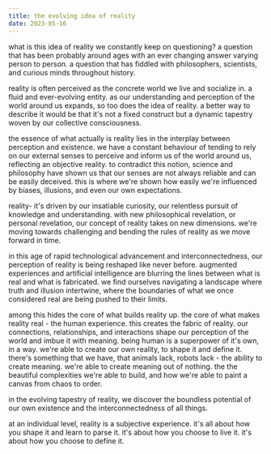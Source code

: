 ```yaml
---
title: the evolving idea of reality
date: 2023-05-16
---
```


what is this idea of reality we constantly keep on questioning? a question that has been probably around ages with an ever changing
answer varying person to person. a question that has fiddled with philosophers, scientists, and curious minds throughout history.

reality is often perceived as the concrete world we live and socialize in. a fluid and ever-evolving entity. as our understanding and
perception of the world around us expands, so too does the idea of reality. a better way to describe it would be that it's not a fixed
construct but a dynamic tapestry woven by our collective consciousness.

the essence of what actually is reality lies in the interplay between perception and existence. we have a constant behaviour of tending
to rely on our external senses to perceive and inform us of the world around us, reflecting an objective reality. to contradict this
notion, science and philosophy have shown us that our senses are not always reliable and can be easily deceived. this is where we're
shown how easily we're influenced by biases, illusions, and even our own expectations.

reality- it's driven by our insatiable curiosity, our relentless pursuit of knowledge and understanding. with new philosophical
revelation, or personal revelation, our concept of reality takes on new dimensions. we're moving towards challenging and bending
the rules of reality as we move forward in time.

in this age of rapid technological advancement and interconnectedness, our perception of reality is being reshaped like never before.
augmented experiences and artificial intelligence are blurring the lines between what is real and what is fabricated. we find ourselves
navigating a landscape where truth and illusion intertwine, where the boundaries of what we once considered real are being pushed to
their limits.

among this hides the core of what builds reality up. the core of what makes reality real - the human experience. this creates the
fabric of reality. our connections, relationships, and interactions shape our perception of the world and imbue it with meaning.
being human is a superpower of it's own, in a way. we're able to create our own reality, to shape it and define it. there's something
that we have, that animals lack, robots lack - the ability to create meaning. we're able to create meaning out of nothing. the
the beautiful complexities we're able to build, and how we're able to paint a canvas from chaos to order.

in the evolving tapestry of reality, we discover the boundless potential of our own existence and the interconnectedness of all things.

at an individual level, reality is a subjective experience. it's all about how you shape it and learn to parse it. it's about how you
choose to live it. it's about how you choose to define it.
